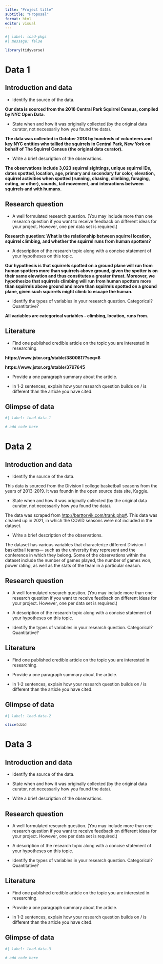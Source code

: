 ```yaml
---
title: "Project title"
subtitle: "Proposal"
format: html
editor: visual
---
```


```r
#| label: load-pkgs
#| message: false

library(tidyverse)
```

# Data 1

## Introduction and data

-   Identify the source of the data.

**Our data is sourced from the 2018 Central Park Squirrel Census, compiled by NYC Open Data.**

-   State when and how it was originally collected (by the original data curator, not necessarily how you found the data).

**The data was collected in October 2018 by hundreds of volunteers and key NYC entities who tallied the squirrels in Central Park, New York on behalf of The Squirrel Census (the original data curator).**

-   Write a brief description of the observations.

**The observations include 3,023 squirrel sightings, unique squirrel IDs, dates spotted, location, age, primary and secondary fur color, elevation, squirrel activities when spotted (running, chasing, climbing, foraging, eating, or other), sounds, tail movement, and interactions between squirrels and with humans.**

## Research question

-   A well formulated research question. (You may include more than one research question if you want to receive feedback on different ideas for your project. However, one per data set is required.)

**Research question: What is the relationship between squirrel location, squirrel climbing, and whether the squirrel runs from human spotters?**

-   A description of the research topic along with a concise statement of your hypotheses on this topic.

**Our hypothesis is that squirrels spotted on a ground plane will run from human spotters more than squirrels above ground, given the spotter is on their same elevation and thus constitutes a greater threat. Moreover, we hypothesize that squirrels climbing will run from human spotters more than squirrels above ground and more than squirrels spotted on a ground plane, given such squirrels might climb to escape the human.**

-   Identify the types of variables in your research question. Categorical? Quantitative?

**All variables are categorical variables - climbing, location, runs from.**

## Literature

-   Find one published credible article on the topic you are interested in researching.

**https://www.jstor.org/stable/3800817?seq=8**

**https://www.jstor.org/stable/3797645**

-   Provide a one paragraph summary about the article.

-   In 1-2 sentences, explain how your research question builds on / is different than the article you have cited.

## Glimpse of data

```r
#| label: load-data-1

# add code here
```

# Data 2

## Introduction and data

-   Identify the source of the data.

This data is sourced from the Division I college basketball seasons from the years of 2013-2019. It was foundn in the open source data site, Kaggle.

-   State when and how it was originally collected (by the original data curator, not necessarily how you found the data).

The data was scraped from <http://barttorvik.com/trank.php#>. This data was cleaned up in 2021, in which the COVID seasons were not included in the dataset.

-   Write a brief description of the observations.

The dataset has various variables that characterize different Division I basketball teams--- such as the university they represent and the conference in which they belong. Some of the observations within the dataset include the number of games played, the number of games won, power rating, as well as the stats of the team in a particular season.

## Research question

-   A well formulated research question. (You may include more than one research question if you want to receive feedback on different ideas for your project. However, one per data set is required.)

-   A description of the research topic along with a concise statement of your hypotheses on this topic.

-   Identify the types of variables in your research question. Categorical? Quantitative?

## Literature

-   Find one published credible article on the topic you are interested in researching.

-   Provide a one paragraph summary about the article.

-   In 1-2 sentences, explain how your research question builds on / is different than the article you have cited.

## Glimpse of data

```r
#| label: load-data-2

slice(cbb)
```

# Data 3

## Introduction and data

-   Identify the source of the data.

-   State when and how it was originally collected (by the original data curator, not necessarily how you found the data).

-   Write a brief description of the observations.

## Research question

-   A well formulated research question. (You may include more than one research question if you want to receive feedback on different ideas for your project. However, one per data set is required.)

-   A description of the research topic along with a concise statement of your hypotheses on this topic.

-   Identify the types of variables in your research question. Categorical? Quantitative?

## Literature

-   Find one published credible article on the topic you are interested in researching.

-   Provide a one paragraph summary about the article.

-   In 1-2 sentences, explain how your research question builds on / is different than the article you have cited.

## Glimpse of data

```r
#| label: load-data-3

# add code here
```
